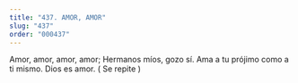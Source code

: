 ```yaml
---
title: "437. AMOR, AMOR"
slug: "437"
order: "000437"
---
```

Amor, amor, amor, amor; Hermanos míos, gozo sí.
Ama a tu prójimo como a ti mismo. Dios es amor.
( Se repite )
